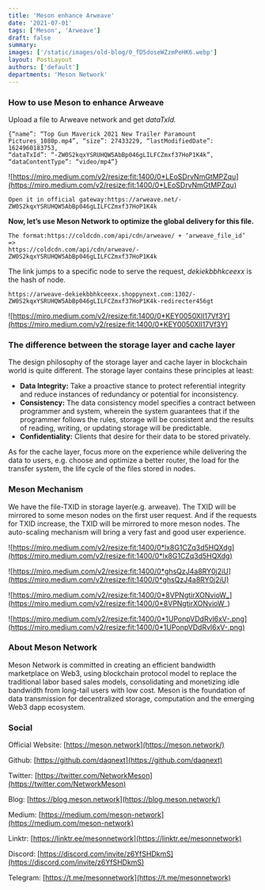 ```yaml
---
title: 'Meson enhance Arweave'
date: '2021-07-01'
tags: ['Meson', 'Arweave']
draft: false
summary:
images: ['/static/images/old-blog/0_fD5doseWZzmPeHK6.webp']
layout: PostLayout
authors: ['default']
departments: 'Meson Network'
---
```


### **How to use Meson to enhance Arweave**

Upload a file to Arweave network and get *dataTxId.*

```
{“name”: “Top Gun Maverick 2021 New Trailer Paramount Pictures_1080p.mp4”, “size”: 27433229, “lastModifiedDate”: 1624960183753,
“dataTxId”: “-ZW0S2kqxYSRUHQW5AbBp046gLILFCZmxf37HoP1K4k”, “dataContentType”: “video/mp4”}
```

![https://miro.medium.com/v2/resize:fit:1400/0*LEoSDrvNmGtMPZqu](https://miro.medium.com/v2/resize:fit:1400/0*LEoSDrvNmGtMPZqu)

```
Open it in official gateway:https://arweave.net/-ZW0S2kqxYSRUHQW5AbBp046gLILFCZmxf37HoP1K4k
```

**Now, let’s use Meson Network to optimize the global delivery for this file.**

```
The format:https://coldcdn.com/api/cdn/arweave/ + ‘arweave_file_id’
=>
https://coldcdn.com/api/cdn/arweave/-ZW0S2kqxYSRUHQW5AbBp046gLILFCZmxf37HoP1K4k
```

The link jumps to a specific node to serve the request, *dekiekbbhkceexx* is the hash of node.

```
https://arweave-dekiekbbhkceexx.shoppynext.com:1302/-ZW0S2kqxYSRUHQW5AbBp046gLILFCZmxf37HoP1K4k-redirecter456gt
```

![https://miro.medium.com/v2/resize:fit:1400/0*KEY0050XlI17Vf3Y](https://miro.medium.com/v2/resize:fit:1400/0*KEY0050XlI17Vf3Y)

### **The difference between the storage layer and cache layer**

The design philosophy of the storage layer and cache layer in blockchain world is quite different. The storage layer contains these principles at least:

- **Data Integrity:** Take a proactive stance to protect referential integrity and reduce instances of redundancy or potential for inconsistency.
- **Consistency:** The data consistency model specifies a contract between programmer and system, wherein the system guarantees that if the programmer follows the rules, storage will be consistent and the results of reading, writing, or updating storage will be predictable.
- **Confidentiality:** Clients that desire for their data to be stored privately.

As for the cache layer, focus more on the experience while delivering the data to users, e.g. choose and optimize a better router, the load for the transfer system, the life cycle of the files stored in nodes.

### **Meson Mechanism**

We have the file-TXID in storage layer(e.g. arweave). The TXID will be mirrored to some meson nodes on the first user request. And if the requests for TXID increase, the TXID will be mirrored to more meson nodes. The auto-scaling mechanism will bring a very fast and good user experience.

![https://miro.medium.com/v2/resize:fit:1400/0*lx8G1CZq3d5HQXdg](https://miro.medium.com/v2/resize:fit:1400/0*lx8G1CZq3d5HQXdg)

![https://miro.medium.com/v2/resize:fit:1400/0*ghsQzJ4a8RY0j2iU](https://miro.medium.com/v2/resize:fit:1400/0*ghsQzJ4a8RY0j2iU)

![https://miro.medium.com/v2/resize:fit:1400/0*8VPNgtirXONvioW_](https://miro.medium.com/v2/resize:fit:1400/0*8VPNgtirXONvioW_)

![https://miro.medium.com/v2/resize:fit:1400/0*1UPonpVDdRvl6xV-.png](https://miro.medium.com/v2/resize:fit:1400/0*1UPonpVDdRvl6xV-.png)

### **About Meson Network**

Meson Network is committed in creating an efficient bandwidth marketplace on Web3, using blockchain protocol model to replace the traditional labor based sales models, consolidating and monetizing idle bandwidth from long-tail users with low cost. Meson is the foundation of data transmission for decentralized storage, computation and the emerging Web3 dapp ecosystem.

### **Social**

Official Website: [https://meson.network](https://meson.network/)

Github: [https://github.com/daqnext](https://github.com/daqnext)

Twitter: [https://twitter.com/NetworkMeson](https://twitter.com/NetworkMeson)

Blog: [https://blog.meson.network](https://blog.meson.network/)

Medium: [https://medium.com/meson-network](https://medium.com/meson-network)

Linktr: [https://linktr.ee/mesonnetwork](https://linktr.ee/mesonnetwork)

Discord: [https://discord.com/invite/z6YfSHDkmS](https://discord.com/invite/z6YfSHDkmS)

Telegram: [https://t.me/mesonnetwork](https://t.me/mesonnetwork)
